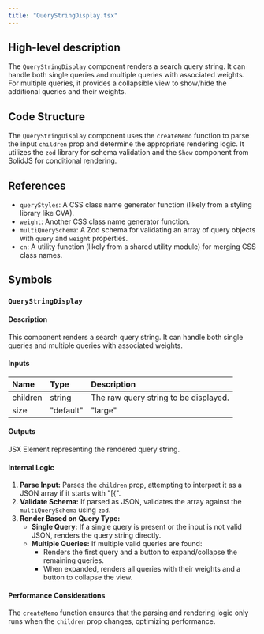 ```yaml
---
title: "QueryStringDisplay.tsx"
---
```


## High-level description
The `QueryStringDisplay` component renders a search query string. It can handle both single queries and multiple queries with associated weights. For multiple queries, it provides a collapsible view to show/hide the additional queries and their weights.

## Code Structure
The `QueryStringDisplay` component uses the `createMemo` function to parse the input `children` prop and determine the appropriate rendering logic. It utilizes the `zod` library for schema validation and the `Show` component from SolidJS for conditional rendering.

## References
- `queryStyles`: A CSS class name generator function (likely from a styling library like CVA).
- `weight`: Another CSS class name generator function.
- `multiQuerySchema`: A Zod schema for validating an array of query objects with `query` and `weight` properties.
- `cn`: A utility function (likely from a shared utility module) for merging CSS class names.

## Symbols

### `QueryStringDisplay`
#### Description
This component renders a search query string. It can handle both single queries and multiple queries with associated weights.

#### Inputs
| Name | Type | Description |
|:-----|:-----|:------------|
| children | string | The raw query string to be displayed. |
| size | "default" | "large" | Controls the font size of the displayed query. |

#### Outputs
JSX Element representing the rendered query string.

#### Internal Logic
1. **Parse Input:** Parses the `children` prop, attempting to interpret it as a JSON array if it starts with "[{".
2. **Validate Schema:** If parsed as JSON, validates the array against the `multiQuerySchema` using `zod`.
3. **Render Based on Query Type:**
   - **Single Query:** If a single query is present or the input is not valid JSON, renders the query string directly.
   - **Multiple Queries:** If multiple valid queries are found:
     - Renders the first query and a button to expand/collapse the remaining queries.
     - When expanded, renders all queries with their weights and a button to collapse the view.

#### Performance Considerations
The `createMemo` function ensures that the parsing and rendering logic only runs when the `children` prop changes, optimizing performance.
